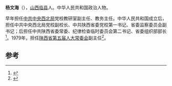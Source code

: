 '''杨文海'''（{{bd|1911年||}}），[[山西|山西]][[临县|临县]]人。中华人民共和国政治人物。

早年担任[[中共中央西北局|中共中央西北局]]党校教研室副主任、教务主任。中华人民共和国成立后，担任中共中央西北局党校副校长、中共陕西省委党校第一书记、省委监察委员会副书记；后担任中共陕西省委常委、纪律检查临时委员会第二书记、省委组织部部长<ref name="China)1995">{{cite book|author=陕西省地方志编纂委员会 (Shaanxi Sheng, China)|title=陕西省志: 政治协商会议志, Volume 61|url=http://books.google.com/books?id=IZzlAAAAMAAJ|year=1995|publisher=陕西人民出版社|page=198}}</ref>。1979年，担任[[陕西省人民代表大会常务委员会|陕西省第五届人大常委会]]副主任<ref>{{cite news|title=第七章 历届人大常委会主任、副主任简介|url=http://www.sxsdq.cn/dqzlk/sxsz/rmdbdhz/201002/t20100222_112482.htm|accessdate=2014-11-03|newspaper=陕西省省志|archive-date=2014-11-03|archive-url=https://web.archive.org/web/20141103170738/http://www.sxsdq.cn/dqzlk/sxsz/rmdbdhz/201002/t20100222_112482.htm|dead-url=yes}}</ref>。

==参考==
{{reflist}}
{{中国政治人物小作品}}